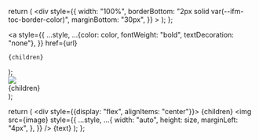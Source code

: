   return (
    <div
      style={{
        width: "100%",
        borderBottom: "2px solid var(--ifm-toc-border-color)",
        marginBottom: "30px",
      }}
    ></div>
  );
};

  <a
    style={{
      ...style,
      ...{color: color, fontWeight: "bold", textDecoration: "none"},
    }}
    href={url}
  >
    {children}
  </a>
);

  <div style={{display: "inline-flex", alignItems: "center"}}>
    <img
      src={image}
      style={{
        ...style,
        ...{width: "auto", height: size, marginRight: "8px", marginTop: "3px"},
      }}
    />
    <div style={{fontSize: size, fontWeight: "bold"}}>{children}</div>
  </div>
);

  return (
    <div style={{display: "flex", alignItems: "center"}}>
      {children}
      <img
        src={image}
        style={{
          ...style,
          ...{
            width: "auto",
            height: size,
            marginLeft: "4px",
          },
        }}
      />
      {text}
    </div>
  );
};
